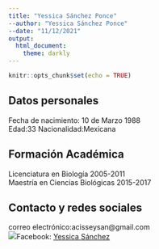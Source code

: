 ```yaml
---
title: "Yessica Sánchez Ponce"
--author: "Yessica Sánchez Ponce"
--date: "11/12/2021"
output: 
  html_document:
    theme: darkly
---
```


```r
knitr::opts_chunk$set(echo = TRUE)
```


## Datos personales

Fecha de nacimiento: 10 de Marzo 1988  
Edad:33 
Nacionalidad:Mexicana  


## Formación Académica
Licenciatura en Biología
2005-2011  
Maestría en Ciencias Biológicas
2015-2017  

## Contacto y redes sociales
correo electrónico:acisseysan@gmail.com  
![](./img/facebook_icon.png)Facebook: [Yessica Sánchez](https://www.facebook.com/acissey.zehcnas) 

